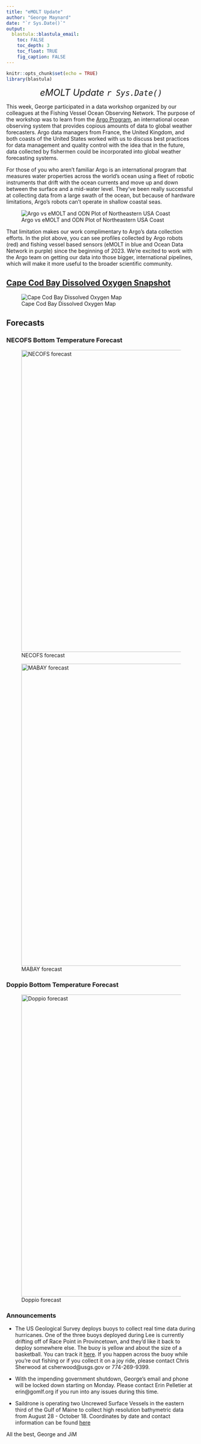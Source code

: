 ```yaml
---
title: "eMOLT Update"
author: "George Maynard"
date: "`r Sys.Date()`"  
output: 
  blastula::blastula_email:
    toc: FALSE
    toc_depth: 3
    toc_float: TRUE
    fig_caption: FALSE
---
```


```r
knitr::opts_chunk$set(echo = TRUE)
library(blastula)
```

<center> 

<font size="5"> *eMOLT Update `r Sys.Date()` * </font>

</center>

This week, George participated in a data workshop organized by our colleagues at the Fishing Vessel Ocean Observing Network. The purpose of the workshop was to learn from the [Argo Program](https://argo.ucsd.edu/), an international ocean observing system that provides copious amounts of data to global weather forecasters. Argo data managers from France, the United Kingdom, and both coasts of the United States worked with us to discuss best practices for data management and quality control with the idea that in the future, data collected by fishermen could be incorporated into global weather forecasting systems. 

For those of you who aren't familiar Argo is an international program that measures water properties across the world’s ocean using a fleet of robotic instruments that drift with the ocean currents and move up and down between the surface and a mid-water level. They've been really successful at collecting data from a large swath of the ocean, but because of hardware limitations, Argo's robots can't operate in shallow coastal seas. 

![Argo vs eMOLT and ODN Plot of Northeastern USA Coast](argo-emolt.png)


That limitation makes our work complimentary to Argo's data collection efforts. In the plot above, you can see profiles collected by Argo robots (red) and fishing vessel based sensors (eMOLT in blue and Ocean Data Network in purple) since the beginning of 2023. We're excited to work with the Argo team on getting our data into those bigger, international pipelines, which will make it more useful to the broader scientific community.

## [Cape Cod Bay Dissolved Oxygen Snapshot](https://experience.arcgis.com/experience/0d553dfc6c60487cb1f4d20b5366ee0b/page/Map-Page/)

![Cape Cod Bay Dissolved Oxygen Map](CCB_DO.JPG)

## Forecasts


### NECOFS Bottom Temperature Forecast

![NECOFS forecast](NECOFS_GOM.gif){width=800px}

![MABAY forecast](NECOFS_MABAY.gif){width=800px}

### Doppio Bottom Temperature Forecast

![Doppio forecast](DOPPIO_forecast_F.gif){width=800px}


### Announcements

- The US Geological Survey deploys buoys to collect real time data during hurricanes. One of the three buoys deployed during Lee is currently drifting off of Race Point in Provincetown, and they'd like it back to deploy somewhere else. The buoy is yellow and about the size of a basketball. You can track it [here](https://spotters.sofarocean.com/historical/SPOT-31232C?user-filter=110). If you happen across the buoy while you're out fishing or if you collect it on a joy ride, please contact Chris Sherwood at csherwood@usgs.gov or 774-269-9399.

- With the impending government shutdown, George's email and phone will be locked down starting on Monday. Please contact Erin Pelletier at erin@gomlf.org if you run into any issues during this time.

- Saildrone is operating two Uncrewed Surface Vessels in the eastern third of the Gulf of Maine to collect high resolution bathymetric data from August 28 - October 18. Coordinates by date and contact information can be found [here](https://d23h0vhsm26o6d.cloudfront.net/Saildrone-Gulf-of-Maine-Mapping-Project-Announcement.pdf)


All the best,
George and JiM
